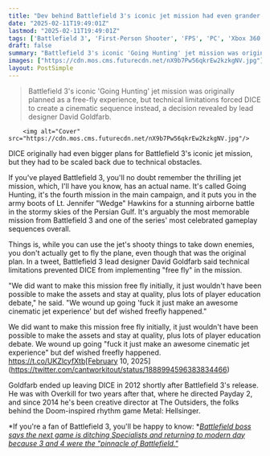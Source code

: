 ```yaml
---
title: "Dev behind Battlefield 3's iconic jet mission had even grander plans, said 'f*** it' instead and just made an 'awesome cinematic jet experience'"
date: "2025-02-11T19:49:01Z"
lastmod: "2025-02-11T19:49:01Z"
tags: ['Battlefield 3', 'First-Person Shooter', 'FPS', 'PC', 'Xbox 360', 'PlayStation 3', 'Jet Mission', 'Going Hunting']
draft: false
summary: "Battlefield 3's iconic 'Going Hunting' jet mission was originally planned as a free-fly experience, but technical limitations forced DICE to create a cinematic sequence instead, a decision revealed by lead designer David Goldfarb."
images: ["https://cdn.mos.cms.futurecdn.net/nX9b7Pw56qkrEw2kzkgNV.jpg"]
layout: PostSimple
---
```

> Battlefield 3's iconic 'Going Hunting' jet mission was originally planned as a free-fly experience, but technical limitations forced DICE to create a cinematic sequence instead, a decision revealed by lead designer David Goldfarb.


        <img alt="Cover" src="https://cdn.mos.cms.futurecdn.net/nX9b7Pw56qkrEw2kzkgNV.jpg"/>
        
DICE originally had even bigger plans for Battlefield 3's iconic jet mission, but they had to be scaled back due to technical obstacles.

If you've played Battlefield 3, you'll no doubt remember the thrilling jet mission, which, I'll have you know, has an actual name. It's called Going Hunting, it's the fourth mission in the main campaign, and it puts you in the army boots of Lt. Jennifer "Wedge" Hawkins for a stunning airborne battle in the stormy skies of the Persian Gulf. It's arguably the most memorable mission from Battlefield 3 and one of the series' most celebrated gameplay sequences overall.

Things is, while you can use the jet's shooty things to take down enemies, you don't actually get to fly the plane, even though that was the original plan. In a tweet, Battlefield 3 lead designer David Goldfarb said technical limitations prevented DICE from implementing "free fly" in the mission.

"We did want to make this mission free fly initially, it just wouldn't have been possible to make the assets and stay at quality, plus lots of player education debate," he said. "We wound up going 'fuck it just make an awesome cinematic jet experience' but def wished freefly happened."

We did want to make this mission free fly initially, it just wouldn't have been possible to make the assets and stay at quality, plus lots of player education debate. We wound up going "fuck it just make an awesome cinematic jet experience" but def wished freefly happened. https://t.co/UKZlcyfXtb[February 10, 2025](https://twitter.com/cantworkitout/status/1888994596383834466)

Goldfarb ended up leaving DICE in 2012 shortly after Battlefield 3's release. He was with Overkill for two years after that, where he directed Payday 2, and since 2014 he's been creative director at The Outsiders, the folks behind the Doom-inspired rhythm game Metal: Hellsinger.

*If you're a fan of Battlefield 3, you'll be happy to know: *[<em>Battlefield boss says the next game is ditching Specialists and returning to modern day because 3 and 4 were the "pinnacle of Battlefield."</em>](https://www.gamesradar.com/games/fps/battlefield-boss-says-the-next-game-is-ditching-specialists-and-returning-to-modern-day-because-3-and-4-were-the-pinnacle-of-battlefield/)
        